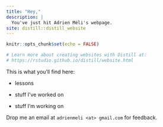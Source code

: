 ```yaml
---
title: "Hey,"
description: |
  You've just hit Adrien Méli's webpage.
site: distill::distill_website
---
```


```r
knitr::opts_chunk$set(echo = FALSE)

# Learn more about creating websites with Distill at:
# https://rstudio.github.io/distill/website.html

```

This is what you'll find here:

* lessons
  
* stuff I've worked on

* stuff I'm working on

Drop me an email at `adrienmeli <at> gmail.com` for feedback.
